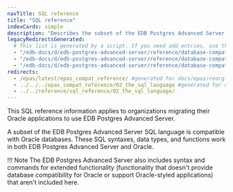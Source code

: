 ```yaml
---
navTitle: SQL reference
title: "SQL reference"
indexCards: simple
description: "Describes the subset of the EDB Postgres Advanced Server SQL language that is compatible with Oracle databases"
legacyRedirectsGenerated:
  # This list is generated by a script. If you need add entries, use the `legacyRedirects` key.
  - "/edb-docs/d/edb-postgres-advanced-server/reference/database-compatibility-for-oracle-developers-reference-guide/9.6/Database_Compatibility_for_Oracle_Developers_Reference_Guide.1.001.html"
  - "/edb-docs/d/edb-postgres-advanced-server/reference/database-compatibility-for-oracle-developers-reference-guide/9.6/toc.html"
  - "/edb-docs/d/edb-postgres-advanced-server/reference/database-compatibility-for-oracle-developers-reference-guide/9.6/Database_Compatibility_for_Oracle_Developers_Reference_Guide.1.005.html"
redirects:
  - /epas/latest/epas_compat_reference/ #generated for docs/epas/reorg-role-use-case-mode
  - ../../../epas_compat_reference/02_the_sql_language #generated for docs/epas/reorg-role-use-case-mode
  - ../../reference/sql_reference/02_the_sql_language/
---
```


<div id="introduction" class="registered_link"></div>

This SQL reference information applies to organizations migrating their Oracle applications to use EDB Postgres Advanced Server.

A subset of the EDB Postgres Advanced Server SQL language is compatible with Oracle databases. These SQL syntaxes, data types, and functions work in both EDB Postgres Advanced Server and Oracle.

!!! Note
    The EDB Postgres Advanced Server also includes syntax and commands for extended functionality (functionality that doesn't provide database compatibility for Oracle or support Oracle-styled applications) that aren't included here.
